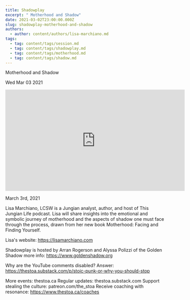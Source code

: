 ```yaml
---
title: Shadowplay
excerpt: " Motherhood and Shadow"
date: 2021-03-02T23:00:00.000Z
slug: shadowplay-motherhood-and-shadow
authors:
  - author: content/authors/lisa-marchiano.md
tags:
  - tag: content/tags/session.md
  - tag: content/tags/shadowplay.md
  - tag: content/tags/motherhood.md
  - tag: content/tags/shadow.md
---
```




 Motherhood and Shadow

Wed Mar 03 2021

<iframe width="560" height="315" src="https://www.youtube.com/embed/0XJwahOJmjw" title="Shadowplay: Motherhood and Shadow w/ Lisa Marchiano" frameborder="0" allow="accelerometer; autoplay; clipboard-write; encrypted-media; gyroscope; picture-in-picture" allowfullscreen ></iframe>

March 3rd, 2021

Lisa Marchiano, LCSW is a Jungian analyst, author, and host of This Jungian Life podcast. Lisa will share insights into the emotional and symbolic journey of motherhood and the aspects of shadow one must face through the process, drawn from her new book Motherhood: Facing and Finding Yourself.

Lisa's website: https://lisamarchiano.com

Shadowplay is hosted by Arran Rogerson and Alyssa Polizzi of the Golden Shadow more info: https://www.goldenshadow.org

Why are the YouTube comments disabled? Answer: https://thestoa.substack.com/p/stoic-punk-or-why-you-should-stop

More events: thestoa.ca
Regular updates: thestoa.substack.com
Support stealing the culture: patreon.com/the_stoa
Receive coaching with resonance: https://www.thestoa.ca/coaches


